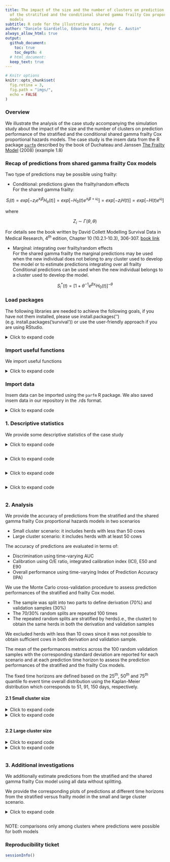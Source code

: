 ```yaml
---
title: The impact of the size and the number of clusters on prediction performance
  of the stratified and the conditional shared gamma frailty Cox proportional hazards
  models
subtitle: R code for the illustrative case study
author: "Daniele Giardiello, Edoardo Ratti, Peter C. Austin"  
always_allow_html: true
output:
  github_document:
    toc: true
    toc_depth: 4
  # html_document:
  keep_text: true
---
```


```r
# Knitr options
knitr::opts_chunk$set(
  fig.retina = 3,
  fig.path = "imgs/",
  echo = FALSE
)
```

### **Overview**
We illustrate the analysis of the case study accompanying the simulation study about the impact of the size and the number of clusters on prediction performance of the stratified and the conditional shared gamma frailty Cox proportional hazards models.
The case study is the insem data from the R package [`parfm`](https://cran.r-project.org/web/packages/parfm/index.html) described by the book of
Duchateau and Janssen [The Frailty Model](https://link.springer.com/book/10.1007/978-0-387-72835-3) (2008) (example 1.8)

### **Recap of predictions from shared gamma frailty Cox models**

Two type of predictions may be possible using frailty:  
  
+ Conditional: predictions given the frailty/random effects  
  For the shared gamma frailty:  
    
$$S_i(t) = exp[-z_ie^{x_i\beta}H_o(t)] = exp[-H_0(t)e^{x_i\beta+u_i}] = exp[-z_iH(t)] = exp[-H(t)e^{u_i}]$$
  
  where
    
  $$Z_i \sim \Gamma(\theta, \theta)$$
  
For details see the book written by David Collett Modelling Survival Data in Medical Research,  $4^{th}$ edition,  Chapter 10 (10.2.1-10.3), 306-307. [book link](https://www.routledge.com/Modelling-Survival-Data-in-Medical-Research/Collett/p/book/9781032252858?srsltid=AfmBOoo42UNiACd_DKYssyHu1jihtRGMmlOOjDOYl3vCK47gjs4BW1pW)   
  

+ Marginal: integrating over frailty/random effects    
  For the shared gamma frailty the marginal predictions may be used when the new individual does not belong to any cluster used to develop the model or to estimate predictions integrating over all frailty 
  Conditional predictions can be used when the new individual belongs to a cluster used to develop the model.   

$$S^*_i(t) = [1 + \theta^{-1}e^{\beta x_i}H_0(t)]^{-\theta}$$



### **Load packages**

The following libraries are needed to achieve the following goals, if you have not them installed, please use install.packages('') (e.g. install.packages('survival')) or use the user-friendly approach if you are using RStudio.

<details>
  <summary>Click to expand code</summary>
```r
# Use pacman to check whether packages are installed, if not load
if (!require("pacman")) install.packages("pacman")
library(pacman)

pacman::p_load(
  rio,
  stringr,
  knitr,
  kableExtra,
  Hmisc,
  lattice,
  riskRegression,
  polspline,
  gtsummary,
  tidyverse,
  # furrr,
  grid,
  gridExtra,
  webshot,
  ggplot2,
  ggpubr,
  patchwork,
  rms,
  webshot2,
  parfm
)
```
</details>
  

### **Import useful functions**

We import useful functions

<details>
  <summary>Click to expand code</summary>
```r

# Useful functions
source(here::here("Functions/predict.coxph.gammafrail.R"))

# Other ad-hoc functions
# Score function with TryCatch
Score_tryCatch <- function(predictions,
                           df,
                           t_hors,
                           frm) {
  tryCatch(
  
  {
    sc <- 
      riskRegression::Score(
        list("prediction_model" = predictions),
        data = df,
        formula = frm,
        times = t_hors,
        metrics = "auc",
        summary = "ipa")
    
    # Merge AUC + IPA into a single tidy table
    score_metrics <-
      base::merge(
        sc$AUC$score[, c("model", "times", "AUC")],
        sc$Brier$score[, c("model", "times", "IPA")],
        by = c("model", "times"),
        all = TRUE)
    
    score_metrics_models <-
      score_metrics %>%
      dplyr::filter(model %nin% c("Null model"))
    
    score_metrics_models},
  
  error = function(msg) {
         message(paste("Prediction not possible"))
    
    base::expand.grid(
      times = t_hors,
      model = c("prediction_model")) %>%
      base::transform(AUC = NA_real_, 
                      IPA = NA_real_)
  })
  
}


# smoothed calibration function

calhaz_map <- function(time,
                       status,
                       covariates,
                       t_hors,
                       predictions) {
  
  tryCatch(
    {
  
  # Hazard regression
  calhaz_mod <- polspline::hare(data = time,
                                delta = status,
                                cov = covariates)
  
  # estimated cumulative probability
  pred_calhaz <- polspline::phare(t_hors,
                                  cov = covariates,
                                  fit = calhaz_mod)
  
  # ICI/E50/E90
  ICI <- mean(abs(pred_calhaz - predictions),
              na.rm = T)
  
  E50 <- median(abs(pred_calhaz - predictions),
                na.rm = T)
  
  E90 <- quantile(abs(pred_calhaz - predictions),
                  probs = .90,
                  na.rm = T)
  
  res <- c(ICI, E50, E90)
  res},
  
  error = function(msg) {
    message(paste("Calibration not possible"))
    rep(NA, 3)})
  
}
```
</details>

### **Import data**

Insem data can be imported using the `parfm` R package.
We also saved insem data in our repository in the .rds format.

<details>
  <summary>Click to expand code</summary>
```r
# Import from the repository
insem <- readRDS(here::here("Data/insem.rds"))

# Import from parf package
data(insem,
     package = "parfm")
```
</details>

### **1. Descriptive statistics**

We provide some descriptive statistics of the case study

<details>
  <summary>Click to expand code</summary>
```r

insem_tab_01 <-
  insem %>%
  dplyr::select(Ureum,
                Protein,
                Parity,
                Heifer,
                Status)

label(insem_tab_01$Ureum) <- "Milk urem concentration (%) at the start of the lactation period"
label(insem_tab_01$Protein) <- "Protein concentration (%) at the start of the lactation period"
label(insem_tab_01$Parity) <- "The number of calvings"
label(insem_tab_01$Heifer) <- "Primiparous cow"
label(insem_tab_01$Status) <- "Inseminated cow"

units(insem_tab_01$Ureum) <- "%"
units(insem_tab_01$Protein) <- "%"

gtsummary::tbl_summary(
  data = insem_tab_01 ,
  label = list(Parity ~ "Number of calvings", 
               Heifer ~ "Primiparous cow", 
               Ureum ~ "Milk urem concentration (%) ",
               Protein ~ "Protein concentration (%)",
               Status ~ "Inseminated cows"),
  type = all_continuous() ~ "continuous2",
  statistic = all_continuous() ~ c(
    "{mean} ({sd})",
    "{median} ({min}, {max})"
  ),
) %>%
  gtsummary::as_kable_extra() %>%
  kableExtra::kable_styling("striped",
                            position = "center") 

```
</details>

```r
```

<details>
  <summary>Click to expand code</summary>
```r
# Cluster size distribution
table_cluster <-
  insem %>%
  dplyr::group_by(Herd) %>%
  dplyr::summarise(n = n()) %>%
  dplyr::arrange(n)

par(xaxs = "i",
    yaxs = "i",
    las = 1)
barplot(table(insem$Herd),
        ylab = "Frequency",
        xlab = "Herd ID",
        ylim = c(0, 200),
        main = "Herd/cluster size")
  
# kable(table_cluster) %>%
#   kableExtra::kable_styling("striped",
#                             position = "center") %>%
#     kableExtra::add_header_above(
#      c("Cluster size distribution" = 2))
```
</details>

```r
```

<details>
  <summary>Click to expand code</summary>
```r
# Summary cluster size
summary_cluster <-
  table_cluster %>%
  dplyr::summarise(min = min(n),
                   q25 = quantile(n, probs = .25),
                   mean = mean(n),
                   sd = sd(n),
                   median = median(n),
                   q75 = quantile(n, probs = .75),
                   max = max(n)) %>%
  round(., 1)

kable(summary_cluster) %>%
  kableExtra::kable_styling("striped") %>%
    kableExtra::add_header_above(
     c("Cluster size statistics" = 7))
```
</details>

```r
```


<details>
  <summary>Click to expand code</summary>
```r
# Event distribution per cluster
# kable(
#   addmargins(
#     table(insem$Herd,
#           insem$Status,
#           useNA = "ifany",
#           dnn = c("Cluster",
#                   "Status")))) %>%
#     kableExtra::kable_styling("striped") %>%
#   kableExtra::add_header_above(
#      c("Cluster" = 1,
#        "Status" =  2,
#        "Sum" = 1))
  
# survfit
sf_overall <- survival::survfit(Surv(Time,
                                     Status) ~ 1,
                                data = insem)

sf_cluster <- survival::survfit(Surv(Time,
                                     Status) ~ Herd,
                                data = insem)


par(xaxs = "i",
    yaxs = "i", 
    las = 1)
plot(sf_cluster,
     col = "gray",
     fun = "event",
     xlim = c(0, 350),
     ylim = c(0, 1),
     bty = "n",
     xlab = "Time-to-first insemination (days)",
     ylab = "Probability",
     main = "Overall and by herds inverted Kaplan-Meier curves")
lines(sf_overall,
      fun = "event",
      lwd = 2,
      col = "red",
      conf.int = FALSE)


# Time quantiles
q_overall <- quantile(sf_overall,
                      probs = c(.25, .50, .75))$quantile
q_cluster <- 
  quantile(sf_cluster,
           probs = c(.25, .50, .75))$quantile

q_surv <- rbind.data.frame("Overall" = q_overall,
                           q_cluster)

kable(q_surv[1, ]) %>%
  kableExtra::kable_styling("striped",
                            position = "center") %>%
  kableExtra::add_header_above(
    c(" " = 1,
      "Time quantile" = 3))
```
</details>

```r
```

### **2. Analysis**

We provide the accuracy of predictions from the stratified and the shared gamma frailty Cox proportional hazards models in two scenarios

+ Small cluster scenario: it includes herds with less than 50 cows  
+ Large cluster scenario: it includes herds with at least 50 cows  

The accuracy of predictions are evaluated in terms of:  

+ Discrimination using time-varying AUC  
+ Calibration using O/E ratio, integrated calibration index (ICI), E50 and E90  
+ Overall performance using time-varying Index of Prediction Accuracy (IPA)  

We use the Monte Carlo cross-validation procedure to assess prediction
performances of the stratified and frailty Cox model.  

+ The sample was split into two parts to define derivation (70%) and validation samples (30%)  
+ The 70/30% random splits are repeated 100 times  
+ The repeated random splits are stratified by herds(i.e., the cluster) to obtain the same herds in both the derivation and validation samples  

We excluded herds with less than 10 cows since it was not possible to obtain sufficient cows in both derivation and validation sample.

  
The mean of the performances metrics across the 100 random validation samples with the corresponding standard deviation are reported for each scenario and at each prediction time horizon to assess the prediction performances of the stratified and the frailty Cox models.

The fixed time horizons are defined based on the $25^{th}$, $50^{th}$ and $75^{th}$ quantile fo event time overall distribution using the Kaplan-Meier distribution which corresponds to 51, 91, 150 days, respectively.  

#### **2.1 Small cluster size**

<details>
  <summary>Click to expand code</summary>
```r

# time horizons
time_hors <- c(52, 91, 150)

# reference values for continuous
# predictors
insem_ref <-
  insem %>%
  dplyr::mutate(
    Ureum_ref = Ureum - 2.5,
    Protein_ref = Protein - 2.5,
    Parity_ref = Parity - 2.5)


# Herds >= 50 cows
table_insem_small <-
  insem_ref %>%
  dplyr::count(Herd) %>%
  dplyr::filter(n < 50 & n >= 10)

df_insem_small <- 
  insem_ref %>%
  dplyr::filter(Herd %in% table_insem_small$Herd)

# Repeat B times
B <- 110
df_tbl_insem_ext <- do.call(rbind, 
                        lapply(seq(1:B), 
                               function(k) {
                                 cbind(id = k, df_insem_small)}))
# Nested tibble
set.seed(20250924)
df_tbl_insem <-
  df_tbl_insem_ext %>%
  dplyr::group_nest(id) %>%
  dplyr::mutate(
    # Splitting
    split = purrr::map(.x = data,
                       ~ rsample::initial_split(.x,
                                                strata = Herd,
                                                prop = 0.7,
                                                pool = 0.001)),
    # Development
    development = purrr::map(.x = split,
                             ~ rsample::training(.x)),
      
    # Validation                       
    validation = purrr::map(.x = split,
                             ~ rsample::testing(.x)),
    
    # Check 
    unique_cluster_dev = purrr::map(.x = development,
                                    ~ unique(.x$Herd)),
    
    unique_cluster_val = purrr::map(.x = validation,
                                    ~ unique(.x$Herd)),
    
    check = purrr::map2(.x = unique_cluster_dev,
                        .y = unique_cluster_val,
                        ~ all.equal(.x, .y)))
                                    
                                    
# table(do.call(rbind, df_tbl_insem$check))  
rm(df_tbl_insem_ext)
# gc()
# check
# table(do.call(rbind, df_tbl_insem$check))
# all TRUE

# Rewrite B
B <- 100

# Models + predictions + performances
# tictoc::tic()
df_tbl_insem <-
  df_tbl_insem %>%
  dplyr::filter(check == TRUE) %>%
  dplyr::select(data,
                development,
                validation) %>%
  
  dplyr::mutate(
    cox_strat = purrr::map(.x = development,
                           ~ survival::coxph(Surv(Time, Status) ~ 
                                               Heifer +
                                               Parity_ref +
                                               Ureum_ref + 
                                               Protein_ref +
                                               strata(Herd), 
                                             data = .x,
                                             x = T,
                                             y = T, 
                                             ties = "breslow")),
    
    cox_frail = purrr::map(.x = development,
                           ~ survival::coxph(Surv(Time, Status) ~ 
                                               Heifer +
                                               Parity_ref +
                                               Ureum_ref + 
                                               Protein_ref +  
                                               frailty(Herd), 
                                             data = .x, 
                                             x = T, 
                                             y = T,
                                             ties = "breslow")),
    
    # predictions at t25/t50/t75
    # stratified cox
    pred_strat = purrr::map2(.x = cox_strat,
                             .y = validation,
                             ~ 1 - pec::predictSurvProb(.x,
                                                        newdata = .y,
                                                        times = time_hors)),
    # Extremes to make calibration suitable
    pred_strat = purrr::map(pred_strat,
                            function(x) { 
                              x <- ifelse(x == 0, 0.000001, x)
                              x <- ifelse(x == 1, 0.999999, x)
                              x}),

    # separate prediction by time horizons 
    # due to possible missing values 
    pred_strat_t25 = purrr::map(.x = pred_strat,
                                ~ .x[, 1]),
    
    pred_strat_t50 = purrr::map(.x = pred_strat,
                                ~ .x[, 2]),
    
    pred_strat_t75 = purrr::map(.x = pred_strat,
                                ~ .x[, 3]),
    
    pred_frail = purrr::map2(.x = cox_frail,
                             .y = validation,
                             ~ 1 - predict.coxph.gammafrail(model = .x,
                                                            newdata = .y,
                                                            cluster = "Herd",
                                                            times = time_hors)$conditional),
    # Extremes to make calibration suitable
    pred_frail = purrr::map(pred_frail,
                            function(x) { 
                              x <- ifelse(x == 0, 0.000001, x)
                              x <- ifelse(x == 1, 0.999999, x)
                              x}),
    
    # Score at t25/t50/t75 - frail
    score_frail = purrr::map2(.x = pred_frail,
                              .y = validation,
                              ~ riskRegression::Score(
                                list("frail" = .x),
                                data = .y,
                                formula = Surv(Time, Status) ~ 1,
                                metrics = "auc",
                                summary = "ipa",
                                times = time_hors)),
    
    # save results score - frail
    score_frail_res = purrr::map(score_frail,
                                 function(x) {
                                   
                                   res_AUC <- 
                                     x$AUC$score %>%
                                     dplyr::select(model, times, AUC)
                                   
                                   res_IPA <-
                                     x$Brier$score %>%
                                     dplyr::select(model, times, IPA) %>%
                                     dplyr::filter(model %nin% c("Null model"))
                                   
                                   res <- cbind(res_AUC,
                                                "IPA" = res_IPA$IPA)
                                   
                                   return(res)
                                 }),
                          
    # Score at t25 - strata
   score_strat_t25 = purrr::pmap(
      list(predictions = pred_strat_t25,
           df = validation,
           frm = list(as.formula(Surv(Time, Status) ~ 1)),
           t_hors = list(time_hors[1])),
      Score_tryCatch),
    
    
    # Score at t50 - strata
    score_strat_t50 = purrr::pmap(
      list(predictions = pred_strat_t50,
           df = validation,
           frm = list(as.formula(Surv(Time, Status) ~ 1)),
           t_hors = list(time_hors[2])),
      Score_tryCatch),
    
    # Score at t75 - strata
    score_strat_t75 = purrr::pmap(
      list(predictions = pred_strat_t75,
           df = validation,
           frm = list(as.formula(Surv(Time, Status) ~ 1)),
           t_hors = list(time_hors[3])),
      Score_tryCatch),
    
    
    # cloglog
    # cloglog - strat
    cloglog_pred_strat = purrr::map(pred_strat,
                                    function(x) {
                                      apply(x, 2, function(y) {
                                        log(-log(1 - y))
                                      })
                                    }),
   
   # cloglog - strat t25/t50/t75
   cloglog_pred_strat_t25 = purrr::map(.x = cloglog_pred_strat,
                                       ~ .x[, 1]),
   
   cloglog_pred_strat_t50 = purrr::map(.x = cloglog_pred_strat,
                                       ~ .x[, 2]),
   
   cloglog_pred_strat_t75 = purrr::map(.x = cloglog_pred_strat,
                                       ~ .x[, 3]),
   
    # cloglog
    # cloglog - frail
    cloglog_pred_frail = purrr::map(pred_frail,
                                    function(x) {
                                      apply(x, 2, function(y) {
                                        log(-log(1 - y))
                                      })
                                    }),
   # cloglog - frail t25/t50/t75
    cloglog_pred_frail_t25 = purrr::map(.x = cloglog_pred_frail,
                                        ~ .x[, 1]),
   
    cloglog_pred_frail_t50 = purrr::map(.x = cloglog_pred_frail,
                                        ~ .x[, 2]),
   
    cloglog_pred_frail_t75 = purrr::map(.x = cloglog_pred_frail,
                                        ~ .x[, 3]),
   

    # average expected risk
    pred_avg_strat = purrr::map(pred_strat,
                                function(x){
                                  apply(x, 2, mean)
                                }),
   
    pred_avg_frail = purrr::map(pred_frail,
                                function(x) {
                                 apply(x, 2, mean)
                               }),
   
    # estimated actual risk (estimated obs proportion, observed)
    sf_obs = purrr::map(validation,
                        function(x) {
                          sf_sum <- 
                            summary(survival::survfit(Surv(Time, Status) ~ 1,
                                                      data = x),
                                    extend = TRUE,
                                    times = time_hors)
                          
                          sf_sum$surv[sf_sum$n.risk == 0] <- NA
                          sf_obs_event <- 1 - sf_sum$surv}),
   
   # calibration
   
   # OE ratio - strat
   OE_strat = purrr::map2(.x = sf_obs,
                          .y = pred_avg_strat,
                          ~ .x / .y),
   
    # OE ratio - frail
   OE_frail = purrr::map2(.x = sf_obs,
                          .y = pred_avg_frail,
                          ~ .x / .y),
   
   # ICI/E50/E90 - frail t25
   cal_meas_frail_t25  = purrr::pmap(
     list(time = purrr::map(validation, ~ .x$Time),
          status = purrr::map(validation, ~ .x$Status),
          covariates = cloglog_pred_frail_t25,
          t_hors = list(time_hors[1]),
          predictions = purrr::map(pred_frail, ~ .x[, 1])),
          calhaz_map),
   
   # ICI/E50/E90 - frail t50
   cal_meas_frail_t50  = purrr::pmap(
     list(time = purrr::map(validation, ~ .x$Time),
          status = purrr::map(validation, ~ .x$Status),
          covariates = cloglog_pred_frail_t50,
          t_hors = list(time_hors[2]),
          predictions = purrr::map(pred_frail, ~ .x[, 2])),
          calhaz_map),
   
   # ICI/E50/E90 - frail t75
   cal_meas_frail_t75  = purrr::pmap(
     list(time = purrr::map(validation, ~ .x$Time),
          status = purrr::map(validation, ~ .x$Status),
          covariates = cloglog_pred_frail_t75,
          t_hors = list(time_hors[3]),
          predictions = purrr::map(pred_frail, ~ .x[, 3])),
          calhaz_map),
   
   # stratify
   # ICI/E50/E90 - strat t25
   cal_meas_strat_t25  = purrr::pmap(
     list(time = purrr::map(validation, ~ .x$Time),
          status = purrr::map(validation, ~ .x$Status),
          covariates = cloglog_pred_strat_t25,
          t_hors = list(time_hors[1]),
          predictions = purrr::map(pred_strat, ~ .x[, 1])),
          calhaz_map),
   
   # ICI/E50/E90 - strat t50
   cal_meas_strat_t50  = purrr::pmap(
     list(time = purrr::map(validation, ~ .x$Time),
          status = purrr::map(validation, ~ .x$Status),
          covariates = cloglog_pred_strat_t50,
          t_hors = list(time_hors[2]),
          predictions = purrr::map(pred_strat, ~ .x[, 2])),
          calhaz_map),
   
   # ICI/E50/E90 - strat t75
   cal_meas_strat_t75  = purrr::pmap(
     list(time = purrr::map(validation, ~ .x$Time),
          status = purrr::map(validation, ~ .x$Status),
          covariates = cloglog_pred_strat_t75,
          t_hors = list(time_hors[3]),
          predictions = purrr::map(pred_strat, ~ .x[, 3])),
          calhaz_map))
   
# tictoc::toc()
```
</details>

<details>
  <summary>Click to expand code</summary>
```r
# NOTE: for long time computation we saved the results directly
# However, one can remove comments for the above code to 
# reproduce exactly the same results

# Aggregating results
# 
# # Discrimination
# df_frail_discr <-   do.call(rbind, df_tbl_insem$score_frail_res)
# df_strat_discr <- rbind(do.call(rbind, df_tbl_insem$score_strat_t25),
#                         do.call(rbind, df_tbl_insem$score_strat_t50),
#                         do.call(rbind, df_tbl_insem$score_strat_t75))
# 
# # Discrimination stratify + frailty
# df_discr_res <- 
#   rbind(df_strat_discr,
#         df_frail_discr) %>%
#   dplyr::mutate(model = dplyr::case_when(model == "prediction_model" ~ "strat",
#                                          .default = "frail"))
# 
# # Usable comparisons
# df_discr_res_miss <-
#   df_discr_res %>%
#   dplyr::group_by(model, times) %>%
#   dplyr::summarise(miss_comp = round((sum(is.na(AUC)) / B) * 100, 2)) %>%
#   dplyr::mutate(usable_comp = 100 - miss_comp)
# 
# rm(df_frail_discr,
#    df_strat_discr)
# 
# # calibration measures results
# 
# # calibration measures
# df_cal_res <- 
#   data.frame(
#     model = rep(c("strat", "frail"), each = B * length(time_hors)), 
#     times = rep(time_hors, each = B)) %>%
#   
#     dplyr::bind_cols(
#       rbind(
#         do.call(rbind, df_tbl_insem$cal_meas_strat_t25),
#         do.call(rbind, df_tbl_insem$cal_meas_strat_t50),
#         do.call(rbind, df_tbl_insem$cal_meas_strat_t75),
#         
#         do.call(rbind, df_tbl_insem$cal_meas_frail_t25),
#         do.call(rbind, df_tbl_insem$cal_meas_frail_t50),
#         do.call(rbind, df_tbl_insem$cal_meas_frail_t75))) %>%
#   
#   dplyr::rename(ICI = V1,
#                 E50 = V2,
#                 E90 = "90%") %>%
#   
#   dplyr::mutate(
#     model = dplyr::case_when(model == "prediction_model" ~ "strat",
#                              .default = model))
# 
# 
# # O-E ratio
# df_oe_res <- 
#   data.frame(
#     model = rep(c("strat", "frail"), each = B * length(time_hors)),
#     times = rep(time_hors, times = B)) %>%
#   
#   dplyr::bind_cols(
#     rbind(
#      do.call(rbind, lapply(df_tbl_insem$OE_strat, cbind)),
#      do.call(rbind, lapply(df_tbl_insem$OE_frail, cbind)))) %>%
#   
#   dplyr::rename(
#     OE_ratio = "...3") %>%
#   
#   dplyr::arrange(desc(model), times)
#   
# 
# # All measures together
# 
# df_performances_small <-
#   df_discr_res %>%
#   dplyr::bind_cols(df_oe_res %>%
#                      dplyr::select(-model,
#                                    -times)) %>%
#   dplyr::bind_cols(df_cal_res %>%
#                      dplyr::select(-model,
#                                    -times))
# 
# # saveRDS(df_performances_small,
# #         file = here::here("Data/df_perf_casestudy_small.rds"))

df_performances_small <-
  readRDS(file = here::here("Output/df_perf_casestudy_small.rds"))

B <- 100
df_perf_small_miss <-
  df_performances_small %>%
  dplyr::group_by(model, times) %>%
  dplyr::summarise(miss_comp = round((sum(is.na(AUC)) / B) * 100, 2)) %>%
  dplyr::mutate(usable_comp = 100 - miss_comp)


# MC estimates

df_MC_performances_small <-
  df_performances_small %>%
  dplyr::filter(!is.na(AUC)) %>%
  dplyr::group_by(times, model) %>%
  dplyr::summarise(
    
    AUC_mean = mean(AUC, na.rm = T),
    AUC_low = quantile(AUC, probs = 0.025, na.rm = T),
    AUC_high = quantile(AUC, probs = 0.975, na.rm = T),
    AUC_sd = sd(AUC, na.rm = T),
    
    IPA_mean = mean(IPA, na.rm = T),
    IPA_low = quantile(IPA, probs = 0.025, na.rm = T),
    IPA_high = quantile(IPA, probs = 0.975, na.rm = T),
    IPA_sd = sd(IPA, na.rm = T),
    
    OE_ratio_mean = mean(OE_ratio, na.rm = T),
    OE_ratio_low = quantile(OE_ratio, probs = 0.025, na.rm = T),
    OE_ratio_high = quantile(OE_ratio, probs = 0.975, na.rm = T),
    OE_ratio_sd = sd(OE_ratio, na.rm = T),
    
    ICI_mean = mean(ICI, na.rm = T),
    ICI_low = quantile(ICI, probs = 0.025, na.rm = T),
    ICI_high = quantile(ICI, probs = 0.975, na.rm = T),
    ICI_sd = sd(ICI, na.rm = T),
    
    E50_mean = mean(E50, na.rm = T),
    E50_low = quantile(E50, probs = 0.025, na.rm = T),
    E50_high = quantile(E50, probs = 0.975, na.rm = T),
    E50_sd = sd(E50, na.rm = T),
    
    E90_mean = mean(E90, na.rm = T),
    E90_low = quantile(E90, probs = 0.025, na.rm = T),
    E90_high = quantile(E90, probs = 0.975, na.rm = T),
    E90_sd = sd(E50, na.rm = T)) %>%
  
   dplyr::mutate(across(where(is.numeric), ~ round(.x, 3)))


# Results
df_MC_performances_small_res <-
  df_MC_performances_small %>%
  dplyr::left_join(df_perf_small_miss,
                   by = c("model",
                          "times")) %>%
  dplyr::select(model,
                times,
                usable_comp,
                AUC_mean,
                AUC_sd,
                IPA_mean,
                IPA_sd,
                OE_ratio_mean,
                OE_ratio_sd,
                ICI_mean,
                ICI_sd,
                E50_mean,
                E50_sd,
                E90_mean,
                E90_sd) %>%
  dplyr::rename(
    pct_comp = usable_comp)


kable(df_MC_performances_small_res) %>%
  kableExtra::kable_styling("striped",
                            position = "center") %>%
    kableExtra::add_header_above(
     c(" " = 3,
       "AUC" = 2,
       "IPA" = 2,
       "O-E ratio" = 2,
       "ICI" = 2,
       "E50" = 2,
       "E90" = 2)) %>%
  kableExtra::add_header_above(
    c("Small cluster scenario" = 15))
```
</details>

```r
```


#### **2.2 Large cluster size**

<details>
  <summary>Click to expand code</summary>
```r
# time horizons
time_hors <- c(52, 91, 150)

# reference values for continuous
# predictors
insem_ref <-
  insem %>%
  dplyr::mutate(
    Ureum_ref = Ureum - 2.5,
    Protein_ref = Protein - 2.5,
    Parity_ref = Parity - 2.5)


# Herds >= 50 cows
table_insem_large <-
  insem_ref %>%
  dplyr::count(Herd) %>%
  dplyr::filter(n >= 50)

df_insem_large <- 
  insem_ref %>%
  dplyr::filter(Herd %in% table_insem_large$Herd)

# Repeat B times
B <- 100
df_tbl_insem_ext <- do.call(rbind, 
                        lapply(seq(1:B), 
                               function(k) {
                                 cbind(id = k, df_insem_large)}))
# Nested tibble
set.seed(20250924)
df_tbl_insem <-
  df_tbl_insem_ext %>%
  dplyr::group_nest(id) %>%
  dplyr::mutate(
    # Splitting
    split = purrr::map(.x = data,
                       ~ rsample::initial_split(.x,
                                                strata = Herd,
                                                prop = 0.7)),
    # Development
    development = purrr::map(.x = split,
                             ~ rsample::training(.x)),
      
    # Validation                       
    validation = purrr::map(.x = split,
                             ~ rsample::testing(.x)),
    
    # Check 
    unique_cluster_dev = purrr::map(.x = development,
                                    ~ unique(.x$Herd)),
    
    unique_cluster_val = purrr::map(.x = validation,
                                    ~ unique(.x$Herd)),
    
    check = purrr::map2(.x = unique_cluster_dev,
                        .y = unique_cluster_val,
                        ~ all.equal(.x, .y)))
                                    
                                    
  
rm(df_tbl_insem_ext)
# gc()
# check
# table(do.call(rbind, df_tbl_insem$check))
# all TRUE

# Models + predictions + performances
# tictoc::tic()
df_tbl_insem <-
  df_tbl_insem %>%
  dplyr::select(data,
                development,
                validation) %>%
  
  dplyr::mutate(
    cox_strat = purrr::map(.x = development,
                           ~ survival::coxph(Surv(Time, Status) ~ 
                                               Heifer +
                                               Parity_ref +
                                               Ureum_ref + 
                                               Protein_ref +
                                               strata(Herd), 
                                             data = .x,
                                             x = T,
                                             y = T, 
                                             ties = "breslow")),
    
    cox_frail = purrr::map(.x = development,
                           ~ survival::coxph(Surv(Time, Status) ~ 
                                               Heifer +
                                               Parity_ref +
                                               Ureum_ref + 
                                               Protein_ref +  
                                               frailty(Herd), 
                                             data = .x, 
                                             x = T, 
                                             y = T,
                                             ties = "breslow")),
    
    # predictions at t25/t50/t75
    # stratified cox
    pred_strat = purrr::map2(.x = cox_strat,
                             .y = validation,
                             ~ 1 - pec::predictSurvProb(.x,
                                                        newdata = .y,
                                                        times = time_hors)),
    # Extremes to make calibration suitable
    pred_strat = purrr::map(pred_strat,
                            function(x) { 
                              x <- ifelse(x == 0, 0.000001, x)
                              x <- ifelse(x == 1, 0.999999, x)
                              x}),

    # separate prediction by time horizons 
    # due to possible missing values 
    pred_strat_t25 = purrr::map(.x = pred_strat,
                                ~ .x[, 1]),
    
    pred_strat_t50 = purrr::map(.x = pred_strat,
                                ~ .x[, 2]),
    
    pred_strat_t75 = purrr::map(.x = pred_strat,
                                ~ .x[, 3]),
    
    pred_frail = purrr::map2(.x = cox_frail,
                             .y = validation,
                             ~ 1 - predict.coxph.gammafrail(model = .x,
                                                            newdata = .y,
                                                            cluster = "Herd",
                                                            times = time_hors)$conditional),
    # Extremes to make calibration suitable
    pred_frail = purrr::map(pred_frail,
                            function(x) { 
                              x <- ifelse(x == 0, 0.000001, x)
                              x <- ifelse(x == 1, 0.999999, x)
                              x}),
    
    # Score at t25/t50/t75 - frail
    score_frail = purrr::map2(.x = pred_frail,
                              .y = validation,
                              ~ riskRegression::Score(
                                list("frail" = .x),
                                data = .y,
                                formula = Surv(Time, Status) ~ 1,
                                metrics = "auc",
                                summary = "ipa",
                                times = time_hors)),
    
    # save results score - frail
    score_frail_res = purrr::map(score_frail,
                                 function(x) {
                                   
                                   res_AUC <- 
                                     x$AUC$score %>%
                                     dplyr::select(model, times, AUC)
                                   
                                   res_IPA <-
                                     x$Brier$score %>%
                                     dplyr::select(model, times, IPA) %>%
                                     dplyr::filter(model %nin% c("Null model"))
                                   
                                   res <- cbind(res_AUC,
                                                "IPA" = res_IPA$IPA)
                                   
                                   return(res)
                                 }),
                          
    # Score at t25 - strata
   score_strat_t25 = purrr::pmap(
      list(predictions = pred_strat_t25,
           df = validation,
           frm = list(as.formula(Surv(Time, Status) ~ 1)),
           t_hors = list(time_hors[1])),
      Score_tryCatch),
    
    
    # Score at t50 - strata
    score_strat_t50 = purrr::pmap(
      list(predictions = pred_strat_t50,
           df = validation,
           frm = list(as.formula(Surv(Time, Status) ~ 1)),
           t_hors = list(time_hors[2])),
      Score_tryCatch),
    
    # Score at t75 - strata
    score_strat_t75 = purrr::pmap(
      list(predictions = pred_strat_t75,
           df = validation,
           frm = list(as.formula(Surv(Time, Status) ~ 1)),
           t_hors = list(time_hors[3])),
      Score_tryCatch),
    
    
    # cloglog
    # cloglog - strat
    cloglog_pred_strat = purrr::map(pred_strat,
                                    function(x) {
                                      apply(x, 2, function(y) {
                                        log(-log(1 - y))
                                      })
                                    }),
   
   # cloglog - strat t25/t50/t75
   cloglog_pred_strat_t25 = purrr::map(.x = cloglog_pred_strat,
                                       ~ .x[, 1]),
   
   cloglog_pred_strat_t50 = purrr::map(.x = cloglog_pred_strat,
                                       ~ .x[, 2]),
   
   cloglog_pred_strat_t75 = purrr::map(.x = cloglog_pred_strat,
                                       ~ .x[, 3]),
   
    # cloglog
    # cloglog - frail
    cloglog_pred_frail = purrr::map(pred_frail,
                                    function(x) {
                                      apply(x, 2, function(y) {
                                        log(-log(1 - y))
                                      })
                                    }),
   # cloglog - frail t25/t50/t75
    cloglog_pred_frail_t25 = purrr::map(.x = cloglog_pred_frail,
                                        ~ .x[, 1]),
   
    cloglog_pred_frail_t50 = purrr::map(.x = cloglog_pred_frail,
                                        ~ .x[, 2]),
   
    cloglog_pred_frail_t75 = purrr::map(.x = cloglog_pred_frail,
                                        ~ .x[, 3]),
   

    # average expected risk
    pred_avg_strat = purrr::map(pred_strat,
                                function(x){
                                  apply(x, 2, mean)
                                }),
   
    pred_avg_frail = purrr::map(pred_frail,
                                function(x) {
                                 apply(x, 2, mean)
                               }),
   
    # estimated actual risk (estimated obs proportion, observed)
    sf_obs = purrr::map(validation,
                        function(x) {
                          sf_sum <- 
                            summary(survival::survfit(Surv(Time, Status) ~ 1,
                                                      data = x),
                                    extend = TRUE,
                                    times = time_hors)
                          
                          sf_sum$surv[sf_sum$n.risk == 0] <- NA
                          sf_obs_event <- 1 - sf_sum$surv}),
   
   # calibration
   
   # OE ratio - strat
   OE_strat = purrr::map2(.x = sf_obs,
                          .y = pred_avg_strat,
                          ~ .x / .y),
   
    # OE ratio - frail
   OE_frail = purrr::map2(.x = sf_obs,
                          .y = pred_avg_frail,
                          ~ .x / .y),
   
   # ICI/E50/E90 - frail t25
   cal_meas_frail_t25  = purrr::pmap(
     list(time = purrr::map(validation, ~ .x$Time),
          status = purrr::map(validation, ~ .x$Status),
          covariates = cloglog_pred_frail_t25,
          t_hors = list(time_hors[1]),
          predictions = purrr::map(pred_frail, ~ .x[, 1])),
          calhaz_map),
   
   # ICI/E50/E90 - frail t50
   cal_meas_frail_t50  = purrr::pmap(
     list(time = purrr::map(validation, ~ .x$Time),
          status = purrr::map(validation, ~ .x$Status),
          covariates = cloglog_pred_frail_t50,
          t_hors = list(time_hors[2]),
          predictions = purrr::map(pred_frail, ~ .x[, 2])),
          calhaz_map),
   
   # ICI/E50/E90 - frail t75
   cal_meas_frail_t75  = purrr::pmap(
     list(time = purrr::map(validation, ~ .x$Time),
          status = purrr::map(validation, ~ .x$Status),
          covariates = cloglog_pred_frail_t75,
          t_hors = list(time_hors[3]),
          predictions = purrr::map(pred_frail, ~ .x[, 3])),
          calhaz_map),
   
   # stratify
   # ICI/E50/E90 - strat t25
   cal_meas_strat_t25  = purrr::pmap(
     list(time = purrr::map(validation, ~ .x$Time),
          status = purrr::map(validation, ~ .x$Status),
          covariates = cloglog_pred_strat_t25,
          t_hors = list(time_hors[1]),
          predictions = purrr::map(pred_strat, ~ .x[, 1])),
          calhaz_map),
   
   # ICI/E50/E90 - strat t50
   cal_meas_strat_t50  = purrr::pmap(
     list(time = purrr::map(validation, ~ .x$Time),
          status = purrr::map(validation, ~ .x$Status),
          covariates = cloglog_pred_strat_t50,
          t_hors = list(time_hors[2]),
          predictions = purrr::map(pred_strat, ~ .x[, 2])),
          calhaz_map),
   
   # ICI/E50/E90 - strat t75
   cal_meas_strat_t75  = purrr::pmap(
     list(time = purrr::map(validation, ~ .x$Time),
          status = purrr::map(validation, ~ .x$Status),
          covariates = cloglog_pred_strat_t75,
          t_hors = list(time_hors[3]),
          predictions = purrr::map(pred_strat, ~ .x[, 3])),
          calhaz_map))
   
# tictoc::toc()
```
</details>

<details>
  <summary>Click to expand code</summary>
```r
# NOTE: for long time computation we saved the results directly
# However, one can remove comments for the above code to 
# reproduce exactly the same results

# # Aggregating results
# 
# # Discrimination
# df_frail_discr <-   do.call(rbind, df_tbl_insem$score_frail_res)
# df_strat_discr <- rbind(do.call(rbind, df_tbl_insem$score_strat_t25),
#                         do.call(rbind, df_tbl_insem$score_strat_t50),
#                         do.call(rbind, df_tbl_insem$score_strat_t75))
# 
# # Discrimination stratify + frailty
# df_discr_res <- 
#   rbind(df_strat_discr,
#         df_frail_discr) %>%
#   dplyr::mutate(model = dplyr::case_when(model == "prediction_model" ~ "strat",
#                                          .default = "frail"))
# 
# # Usable comparisons
# df_discr_res_miss <-
#   df_discr_res %>%
#   dplyr::group_by(model, times) %>%
#   dplyr::summarise(miss_comp = round((sum(is.na(AUC)) / B) * 100, 2)) %>%
#   dplyr::mutate(usable_comp = 100 - miss_comp)
# 
# rm(df_frail_discr,
#    df_strat_discr)
# 
# # calibration measures results
# 
# # calibration measures
# df_cal_res <- 
#   data.frame(
#     model = rep(c("strat", "frail"), each = B * length(time_hors)), 
#     times = rep(time_hors, each = B)) %>%
#   
#     dplyr::bind_cols(
#       rbind(
#         do.call(rbind, df_tbl_insem$cal_meas_strat_t25),
#         do.call(rbind, df_tbl_insem$cal_meas_strat_t50),
#         do.call(rbind, df_tbl_insem$cal_meas_strat_t75),
#         
#         do.call(rbind, df_tbl_insem$cal_meas_frail_t25),
#         do.call(rbind, df_tbl_insem$cal_meas_frail_t50),
#         do.call(rbind, df_tbl_insem$cal_meas_frail_t75))) %>%
#   
#   dplyr::rename(ICI = V1,
#                 E50 = V2,
#                 E90 = "90%") %>%
#   
#   dplyr::mutate(
#     model = dplyr::case_when(model == "prediction_model" ~ "strat",
#                              .default = model))
# 
# 
# # O-E ratio
# df_oe_res <- 
#   data.frame(
#     model = rep(c("strat", "frail"), each = B * length(time_hors)),
#     times = rep(time_hors, times = B)) %>%
#   
#   dplyr::bind_cols(
#     rbind(
#      do.call(rbind, lapply(df_tbl_insem$OE_strat, cbind)),
#      do.call(rbind, lapply(df_tbl_insem$OE_frail, cbind)))) %>%
#   
#   dplyr::rename(
#     OE_ratio = "...3") %>%
#   
#   dplyr::arrange(desc(model), times)
#   
# 
# # All measures together
# 
# df_performances <-
#   df_discr_res %>%
#   dplyr::bind_cols(df_oe_res %>%
#                      dplyr::select(-model,
#                                    -times)) %>%
#   dplyr::bind_cols(df_cal_res %>%
#                      dplyr::select(-model,
#                                    -times))
# # saveRDS(df_performances,
# #         file = here::here("Data/df_perf_casestudy_large.rds"))

df_performances_large <- readRDS(file = here::here("Output/df_perf_casestudy_large.rds"))

B <- 100
df_perf_large_miss <-
  df_performances_large %>%
  dplyr::group_by(model, times) %>%
  dplyr::summarise(miss_comp = round((sum(is.na(AUC)) / B) * 100, 2)) %>%
  dplyr::mutate(usable_comp = 100 - miss_comp)

# MC estimates

df_MC_performances_large <-
  df_performances_large %>%
  
  # keep only useful comparisons
  dplyr::filter(!is.na(AUC)) %>%
  
  # descriptives by times
  dplyr::group_by(times, model) %>%
  dplyr::summarise(
    
    AUC_mean = mean(AUC, na.rm = T),
    AUC_low = quantile(AUC, probs = 0.025, na.rm = T),
    AUC_high = quantile(AUC, probs = 0.975, na.rm = T),
    AUC_sd = sd(AUC, na.rm = T),
    
    IPA_mean = mean(IPA, na.rm = T),
    IPA_low = quantile(IPA, probs = 0.025, na.rm = T),
    IPA_high = quantile(IPA, probs = 0.975, na.rm = T),
    IPA_sd = sd(IPA, na.rm = T),
    
    OE_ratio_mean = mean(OE_ratio, na.rm = T),
    OE_ratio_low = quantile(OE_ratio, probs = 0.025, na.rm = T),
    OE_ratio_high = quantile(OE_ratio, probs = 0.975, na.rm = T),
    OE_ratio_sd = sd(OE_ratio, na.rm = T),
    
    ICI_mean = mean(ICI, na.rm = T),
    ICI_low = quantile(ICI, probs = 0.025, na.rm = T),
    ICI_high = quantile(ICI, probs = 0.975, na.rm = T),
    ICI_sd = sd(ICI, na.rm = T),
    
    E50_mean = mean(E50, na.rm = T),
    E50_low = quantile(E50, probs = 0.025, na.rm = T),
    E50_high = quantile(E50, probs = 0.975, na.rm = T),
    E50_sd = sd(E50, na.rm = T),
    
    E90_mean = mean(E90, na.rm = T),
    E90_low = quantile(E90, probs = 0.025, na.rm = T),
    E90_high = quantile(E90, probs = 0.975, na.rm = T),
    E90_sd = sd(E90, na.rm = T)) %>%
  
   dplyr::mutate(across(where(is.numeric), ~ round(.x, 3)))

# Results
df_MC_performances_large_res <-
  df_MC_performances_large %>%
  dplyr::left_join(df_perf_large_miss,
                   by = c("model",
                          "times")) %>%
  dplyr::select(model,
                times,
                usable_comp,
                AUC_mean,
                AUC_sd,
                IPA_mean,
                IPA_sd,
                OE_ratio_mean,
                OE_ratio_sd,
                ICI_mean,
                ICI_sd,
                E50_mean,
                E50_sd,
                E90_mean,
                E90_sd) %>%
  dplyr::rename(
    pct_comp = usable_comp)


kable(df_MC_performances_large_res) %>%
  kableExtra::kable_styling("striped",
                            position = "center") %>%
    kableExtra::add_header_above(
     c(" " = 3,
       "AUC" = 2,
       "IPA" = 2,
       "O-E ratio" = 2,
       "ICI" = 2,
       "E50" = 2,
       "E90" = 2)) %>%
  kableExtra::add_header_above(
    c("Large cluster scenario" = 15))
```
</details>

```r
```

### **3. Additional investigations**
We additionally estimate predictions from the stratified and the shared gamma frailty Cox model using all data without splitting.

We provide the corresponding plots of predictions at different time horizons from the stratified versus frailty model in the small and large cluster scenario.  

<details>
  <summary>Click to expand code</summary>
```r

# Herds < 50 (herds >= 10)
table_insem_small <-
  insem %>%
  dplyr::count(Herd) %>%
  dplyr::filter(n < 50 & n >= 10)

# Herds >= 50 cows
table_insem_large <-
  insem %>%
  dplyr::count(Herd) %>%
  dplyr::filter(n >= 50)

df_insem <-
  insem %>%
  # dplyr::filter(Herd %in% table_insem_50$Herd) %>%
  # reference values for all continuous variable
  # to estimate predictions from frailty correctly
  dplyr::mutate(
    Ureum_ref = Ureum - 2.5,
    Protein_ref = Protein - 2.5,
    Parity_ref = Parity - 2.5)

# Small scenario overall data
df_insem_small <- 
  df_insem %>%
  dplyr::filter(Herd %in% table_insem_small$Herd)

# Large scenario overall data
df_insem_large <- 
  df_insem %>%
  dplyr::filter(Herd %in% table_insem_large$Herd)

# Stratified Cox - small
cox_strat_small <-
  survival::coxph(Surv(Time, Status) ~ 
                    Heifer + 
                    Parity_ref +
                    Ureum_ref + 
                    Protein_ref + 
                    strata(Herd), 
      data = df_insem_small, 
      x = T, 
      y = T, 
      ties = "breslow")

# Frailty Cox - small
cox_frail_small <-
  survival::coxph(Surv(Time, Status) ~ 
                    Heifer + 
                    Parity_ref +
                    Ureum_ref + 
                    Protein_ref +  
                    frailty(Herd), 
      data = df_insem_small, 
      x = T, 
      y = T, 
      ties = "breslow")

# Stratified Cox - large
cox_strat_large <-
  survival::coxph(Surv(Time, Status) ~ 
                    Heifer + 
                    Parity_ref +
                    Ureum_ref + 
                    Protein_ref + 
                    strata(Herd), 
      data = df_insem_large, 
      x = T, 
      y = T, 
      ties = "breslow")

# Frailty Cox - small
cox_frail_large <-
  survival::coxph(Surv(Time, Status) ~ 
                    Heifer + 
                    Parity_ref +
                    Ureum_ref + 
                    Protein_ref +  
                    frailty(Herd), 
      data = df_insem_large, 
      x = T, 
      y = T, 
      ties = "breslow")

## Predictions 
# at 25th, 50th, 75th overall percentiles
time_hors <- c(52, 91, 150)
# time_hors <- q_surv[1, ]

# Predictions 
# Stratified small
pred_strat_small <- 1 - pec::predictSurvProb(cox_strat_small,
                                             newdata = df_insem_small,
                                             times = time_hors)

# Frailty small
pred_frail_small <- 1 - predict.coxph.gammafrail(model = cox_frail_small,
                                                 newdata = df_insem_small,
                                                 cluster = "Herd",
                                                 times = time_hors)$conditional

# Predictions 
# Stratified large
pred_strat_large <- 1 - pec::predictSurvProb(cox_strat_large,
                                             newdata = df_insem_large,
                                             times = time_hors)

# Frailty large
pred_frail_large <- 1 - predict.coxph.gammafrail(model = cox_frail_large,
                                                 newdata = df_insem_large,
                                                 cluster = "Herd",
                                                 times = time_hors)$conditional

# Plot predictions
# from stratify and frailty model

# Small scenario at T25, T50 and T75
oldpar <-
  par(
    mfrow = c(2, 3),
    xaxs = "i",
    yaxs = "i",
    las = 1)
plot(pred_strat_small[, 1],
     pred_frail_small[, 1],
     xlim = c(0, 1.2),
     xlab = expression("Predictions from stratified Cox at T"[25]),
     ylim = c(0, 1.2),
     ylab = expression("Predictions from frailty Cox at T"[25]),
     main = expression("Small case scenario at T"[25]),
     bty = "n")
abline(a = 0,
       b = 1,
       lwd = 2,
       col = "red")

par(xaxs = "i",
    yaxs = "i",
    las = 1)
plot(pred_strat_small[, 2],
     pred_frail_small[, 2],
     xlim = c(0, 1.2),
     xlab = expression("Predictions from stratified Cox at T"[50]),
     ylim = c(0, 1.2),
     ylab = expression("Predictions from frailty Cox at T"[50]),
     main = expression("Small case scenario at T"[50]),
     bty = "n")
abline(a = 0,
       b = 1,
       lwd = 2,
       col = "red")

par(xaxs = "i",
    yaxs = "i",
    las = 1)
plot(pred_strat_small[, 3],
     pred_frail_small[, 3],
     xlim = c(0, 1.2),
     xlab = expression("Predictions from stratified Cox at T"[75]),
     ylim = c(0, 1.2),
     ylab = expression("Predictions from frailty Cox at T"[75]),
     main = expression("Small case scenario at T"[75]),
     bty = "n")
abline(a = 0,
       b = 1,
       lwd = 2,
       col = "red")

# Large scenario at T25, T50 and T75
par(xaxs = "i",
    yaxs = "i",
    las = 1)
plot(pred_strat_large[, 1],
     pred_frail_large[, 1],
     xlim = c(0, 1.2),
     xlab = expression("Predictions from stratified Cox at T"[25]),
     ylim = c(0, 1.2),
     ylab = expression("Predictions from frailty Cox at T"[25]),
     main = expression("Large case scenario at T"[25]),
     bty = "n")
abline(a = 0,
       b = 1,
       lwd = 2,
       col = "red")

par(xaxs = "i",
    yaxs = "i",
    las = 1)
plot(pred_strat_large[, 2],
     pred_frail_large[, 2],
     xlim = c(0, 1.2),
     xlab = expression("Predictions from stratified Cox at T"[50]),
     ylim = c(0, 1.2),
     ylab = expression("Predictions from frailty Cox at T"[50]),
     main = expression("Large case scenario at T"[50]),
     bty = "n")
abline(a = 0,
       b = 1,
       lwd = 2,
       col = "red")

par(xaxs = "i",
    yaxs = "i",
    las = 1)
plot(pred_strat_large[, 3],
     pred_frail_large[, 3],
     xlim = c(0, 1.2),
     xlab = expression("Predictions from stratified Cox at T"[75]),
     ylim = c(0, 1.2),
     ylab = expression("Predictions from frailty Cox at T"[75]),
     main = expression("Large case scenario at T"[75]),
     bty = "n")
abline(a = 0,
       b = 1,
       lwd = 2,
       col = "red")

```
</details>

```r
```

NOTE: comparisons only among clusters where predictions were possible for both models


### **Reproducibility ticket**
```r
sessionInfo()
```